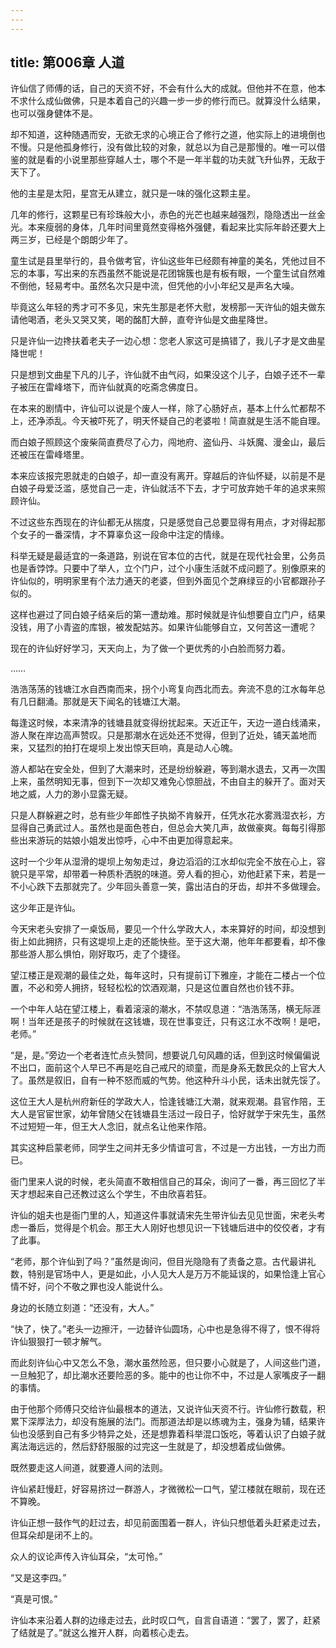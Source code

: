 ```yaml
---
---
---
```

title: 第006章 人道
---





许仙信了师傅的话，自己的天资不好，不会有什么大的成就。但他并不在意，他本不求什么成仙做佛，只是本着自己的兴趣一步一步的修行而已。就算没什么结果，也可以强身健体不是。

却不知道，这种随遇而安，无欲无求的心境正合了修行之道，他实际上的进境倒也不慢。只是他孤身修行，没有做比较的对象，就总以为自己是那慢的。唯一可以借鉴的就是看的小说里那些穿越人士，哪个不是一年半载的功夫就飞升仙界，无敌于天下了。

他的主星是太阳，星宫无从建立，就只是一味的强化这颗主星。

几年的修行，这颗星已有珍珠般大小，赤色的光芒也越来越强烈，隐隐透出一丝金光。本来瘦弱的身体，几年时间里竟然变得格外强健，看起来比实际年龄还要大上两三岁，已经是个朗朗少年了。

童生试是县里举行的，县令做考官，许仙这些年已经颇有神童的美名，凭他过目不忘的本事，写出来的东西虽然不能说是花团锦簇也是有板有眼，一个童生试自然难不倒他，轻易考中。虽然名次只是中流，但凭他的小小年纪又是声名大噪。

毕竟这么年轻的秀才可不多见，宋先生那是老怀大慰，发榜那一天许仙的姐夫做东请他喝酒，老头又哭又笑，喝的酩酊大醉，直夸许仙是文曲星降世。

只是许仙一边搀扶着老夫子一边心想：您老人家这可是搞错了，我儿子才是文曲星降世呢！

只是想到文曲星下凡的儿子，许仙就不由气闷，如果没这个儿子，白娘子还不一辈子被压在雷峰塔下，而许仙就真的吃斋念佛度日。

在本来的剧情中，许仙可以说是个废人一样，除了心肠好点，基本上什么忙都帮不上，还净添乱。今天被吓死了，明天怀疑自己的老婆啦！简直就是生活不能自理。

而白娘子照顾这个废柴简直费尽了心力，闯地府、盗仙丹、斗妖魔、漫金山，最后还被压在雷峰塔里。

本来应该报完恩就走的白娘子，却一直没有离开。穿越后的许仙怀疑，以前是不是白娘子母爱泛滥，感觉自己一走，许仙就活不下去，才宁可放弃她千年的追求来照顾许仙。

不过这些东西现在的许仙都无从揣度，只是感觉自己总要显得有用点，才对得起那个女子的一番深情，才不算辜负这一段命中注定的情缘。

科举无疑是最适宜的一条道路，别说在官本位的古代，就是在现代社会里，公务员也是香饽饽。只要中了举人，立个门户，过个小康生活就不成问题了。别像原来的许仙似的，明明家里有个法力通天的老婆，但到外面见个芝麻绿豆的小官都跟孙子似的。

这样也避过了同白娘子结亲后的第一遭劫难。那时候就是许仙想要自立门户，结果没钱，用了小青盗的库银，被发配姑苏。如果许仙能够自立，又何苦这一遭呢？

现在的许仙好好学习，天天向上，为了做一个更优秀的小白脸而努力着。

……

浩浩荡荡的钱塘江水自西南而来，拐个小弯复向西北而去。奔流不息的江水每年总有几日翻涌。那就是天下闻名的钱塘江大潮。

每逢这时候，本来清净的钱塘县就变得纷扰起来。天近正午，天边一道白线涌来，游人聚在岸边高声赞叹。只是那潮水在远处还不觉得，但到了近处，铺天盖地而来，又猛烈的拍打在堤坝上发出惊天巨响，真是动人心魄。

游人都站在安全处，但到了大潮来时，还是纷纷躲避，等到潮水退去，又再一次围上来，虽然明知无事，但到下一次却又难免心惊胆战，不由自主的躲开了。面对天地之威，人力的渺小显露无疑。

只是人群躲避之时，总有些少年郎性子执拗不肯躲开，任凭水花水雾溅湿衣衫，方显得自己勇武过人。虽然也是面色苍白，但总会大笑几声，故做豪爽。每每引得那些出来游玩的姑娘小姐发出惊呼，心中不由更加得意起来。

这时一个少年从湿滑的堤坝上匆匆走过，身边滔滔的江水却似完全不放在心上，容貌只是平常，却带着一种质朴洒脱的味道。旁人看的担心，劝他赶紧下来，若是一不小心跌下去那就完了。少年回头善意一笑，露出洁白的牙齿，却并不多做理会。

这少年正是许仙。

今天宋老头安排了一桌饭局，要见一个什么学政大人，本来算好的时间，却没想到街上如此拥挤，只有这堤坝上走的还能快些。至于这大潮，他年年都要看，却不像那些游人那么惧怕，刚好取巧，走了个捷径。

望江楼正是观潮的最佳之处，每年这时，只有提前订下雅座，才能在二楼占一个位置，不必和旁人拥挤，轻轻松松的饮酒观潮，只是这位置自然也价钱不菲。

一个中年人站在望江楼上，看着滚滚的潮水，不禁叹息道：“浩浩荡荡，横无际涯啊！当年还是孩子的时候就在这钱塘，现在世事变迁，只有这江水不改啊！是吧，老师。”

“是，是。”旁边一个老者连忙点头赞同，想要说几句风趣的话，但到这时候偏偏说不出口，面前这个人早已不再是吃自己戒尺的顽童，而是身系无数民众的上官大人了。虽然是叙旧，自有一种不怒而威的气势。他这种升斗小民，话未出就先馁了。

这位王大人是杭州府新任的学政大人，恰逢钱塘江大潮，就来观潮。县官作陪，王大人是官宦世家，幼年曾随父在钱塘县生活过一段日子，恰好就学于宋先生，虽然不过短短一年，但王大人念旧，就点名让他来作陪。

其实这种启蒙老师，同学生之间并无多少情谊可言，不过是一方出钱，一方出力而已。

衙门里来人说的时候，老头简直不敢相信自己的耳朵，询问了一番，再三回忆了半天才想起来自己还教过这么个学生，不由欣喜若狂。

许仙的姐夫也是衙门里的人，知道这件事就请宋先生带许仙去见见世面，宋老头考虑一番后，觉得是个机会。那王大人刚好也想见识一下钱塘后进中的佼佼者，才有了此事。

“老师，那个许仙到了吗？”虽然是询问，但目光隐隐有了责备之意。古代最讲礼数，特别是官场中人，更是如此，小人见大人是万万不能延误的，如果恰逢上官心情不好，问个不敬之罪也没人能说什么。

身边的长随立刻道：“还没有，大人。”

“快了，快了。”老头一边擦汗，一边替许仙圆场，心中也是急得不得了，恨不得将许仙狠狠打一顿才解气。

而此刻许仙心中又怎么不急，潮水虽然险恶，但只要小心就是了，人间这些门道，一旦触犯了，却比潮水还要险恶的多。能中的也让你不中，不过是人家嘴皮子一翻的事情。

由于他那个师傅只交给许仙最根本的道法，又说许仙天资不行。许仙修行数载，积累下深厚法力，却没有施展的法门。而那道法却是以练魂为主，强身为辅，结果许仙也没感到自己有多少特异之处，还是想靠着科举混口饭吃，等着认识了白娘子就离法海远远的，然后舒舒服服的过完这一生就是了，却没想着成仙做佛。

既然要走这人间道，就要遵人间的法则。

许仙紧赶慢赶，好容易挤过一群游人，才微微松一口气，望江楼就在眼前，现在还不算晚。

许仙正想一鼓作气的赶过去，却见前面围着一群人，许仙只想低着头赶紧走过去，但耳朵却是闭不上的。

众人的议论声传入许仙耳朵，“太可怜。”

“又是这李四。”

“真是可恨。”

许仙本来沿着人群的边缘走过去，此时叹口气，自言自语道：“罢了，罢了，赶紧了结就是了。”就这么推开人群，向着核心走去。